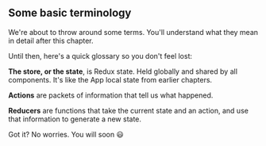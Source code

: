 ## Some basic terminology

We're about to throw around some terms. You'll understand what they mean in
detail after this chapter.

Until then, here's a quick glossary so you don't feel lost:

**The store, or the state**, is Redux state. Held globally and shared by all
components. It's like the App local state from earlier chapters.

**Actions** are packets of information that tell us what happened.

**Reducers** are functions that take the current state and an action, and use
that information to generate a new state.

Got it? No worries. You will soon :smiley: